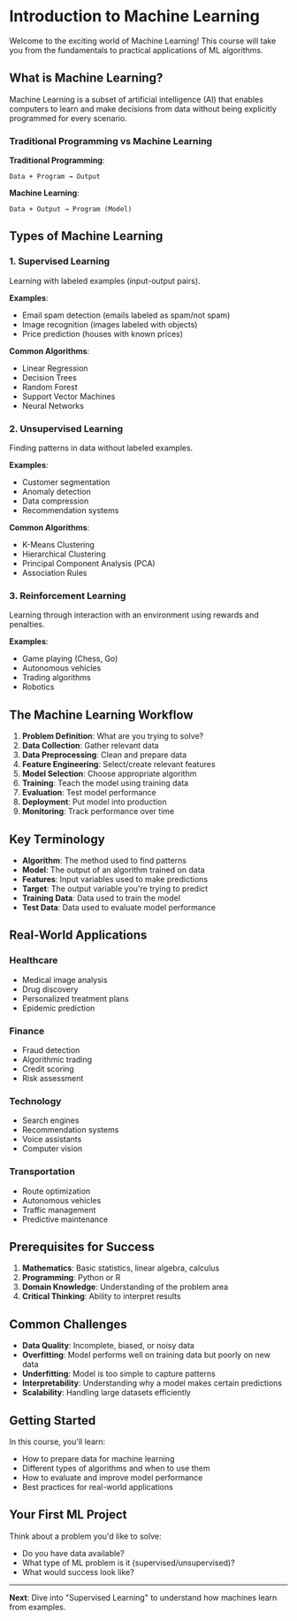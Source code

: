 # Introduction to Machine Learning

Welcome to the exciting world of Machine Learning! This course will take you from the fundamentals to practical applications of ML algorithms.

## What is Machine Learning?

Machine Learning is a subset of artificial intelligence (AI) that enables computers to learn and make decisions from data without being explicitly programmed for every scenario.

### Traditional Programming vs Machine Learning

**Traditional Programming**:
```
Data + Program → Output
```

**Machine Learning**:
```
Data + Output → Program (Model)
```

## Types of Machine Learning

### 1. Supervised Learning
Learning with labeled examples (input-output pairs).

**Examples**:
- Email spam detection (emails labeled as spam/not spam)
- Image recognition (images labeled with objects)
- Price prediction (houses with known prices)

**Common Algorithms**:
- Linear Regression
- Decision Trees
- Random Forest
- Support Vector Machines
- Neural Networks

### 2. Unsupervised Learning
Finding patterns in data without labeled examples.

**Examples**:
- Customer segmentation
- Anomaly detection
- Data compression
- Recommendation systems

**Common Algorithms**:
- K-Means Clustering
- Hierarchical Clustering
- Principal Component Analysis (PCA)
- Association Rules

### 3. Reinforcement Learning
Learning through interaction with an environment using rewards and penalties.

**Examples**:
- Game playing (Chess, Go)
- Autonomous vehicles
- Trading algorithms
- Robotics

## The Machine Learning Workflow

1. **Problem Definition**: What are you trying to solve?
2. **Data Collection**: Gather relevant data
3. **Data Preprocessing**: Clean and prepare data
4. **Feature Engineering**: Select/create relevant features
5. **Model Selection**: Choose appropriate algorithm
6. **Training**: Teach the model using training data
7. **Evaluation**: Test model performance
8. **Deployment**: Put model into production
9. **Monitoring**: Track performance over time

## Key Terminology

- **Algorithm**: The method used to find patterns
- **Model**: The output of an algorithm trained on data
- **Features**: Input variables used to make predictions
- **Target**: The output variable you're trying to predict
- **Training Data**: Data used to train the model
- **Test Data**: Data used to evaluate model performance

## Real-World Applications

### Healthcare
- Medical image analysis
- Drug discovery
- Personalized treatment plans
- Epidemic prediction

### Finance
- Fraud detection
- Algorithmic trading
- Credit scoring
- Risk assessment

### Technology
- Search engines
- Recommendation systems
- Voice assistants
- Computer vision

### Transportation
- Route optimization
- Autonomous vehicles
- Traffic management
- Predictive maintenance

## Prerequisites for Success

1. **Mathematics**: Basic statistics, linear algebra, calculus
2. **Programming**: Python or R
3. **Domain Knowledge**: Understanding of the problem area
4. **Critical Thinking**: Ability to interpret results

## Common Challenges

- **Data Quality**: Incomplete, biased, or noisy data
- **Overfitting**: Model performs well on training data but poorly on new data
- **Underfitting**: Model is too simple to capture patterns
- **Interpretability**: Understanding why a model makes certain predictions
- **Scalability**: Handling large datasets efficiently

## Getting Started

In this course, you'll learn:
- How to prepare data for machine learning
- Different types of algorithms and when to use them
- How to evaluate and improve model performance
- Best practices for real-world applications

## Your First ML Project

Think about a problem you'd like to solve:
- Do you have data available?
- What type of ML problem is it (supervised/unsupervised)?
- What would success look like?

---

**Next**: Dive into "Supervised Learning" to understand how machines learn from examples.